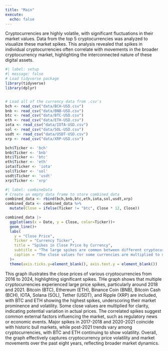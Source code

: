 ```yaml
---
title: "Main"
execute:
  echo: false
---
```


Cryptocurrencies are highly volatile, with significant fluctuations in their market values. Data from the top 5 cryptocurrencies was analyzed to visualize these market spikes. This analysis revealed that spikes in individual cryptocurrencies often correlate with movements in the broader cryptocurrency market, highlighting the interconnected nature of these digital assets.

```r
#| label: setup
#| message: false
# Load tidyverse package
library(tidyverse)
library(dplyr)


# Load all of the currency data from .csv's
bch <- read_csv("data/BCH-USD.csv")
bnb <- read_csv("data/BNB-USD.csv")
btc <- read_csv("data/BTC-USD.csv")
eth <- read_csv("data/ETH-USD.csv")
iota <- read_csv("data/IOTA-USD.csv")
sol <- read_csv("data/SOL-USD.csv")
usdt <- read_csv("data/USDT-USD.csv")
xrp <- read_csv("data/XRP-USD.csv")

bch$Ticker <- 'bch'
bnb$Ticker <- 'bnb'
btc$Ticker <- 'btc'
eth$Ticker <- 'eth'
iota$Ticker <- 'iota'
sol$Ticker <- 'sol'
usdt$Ticker <- 'usdt'
xrp$Ticker <- 'xrp'
```

```r
#| label: combineData
# Create an empty data frame to store combined data
combined_data <- rbind(bch,bnb,btc,eth,iota,sol,usdt,xrp)
combined_data <- combined_data %>%
  mutate(Close = ifelse(Ticker != "btc", Close * 12, Close))

```

```r
combined_data |>
  ggplot(aes(x = Date, y = Close, color=Ticker))+
  geom_line()+
  labs(
    y = "Close Price",
    Ticker = "Currency Ticker",
    title = "Spikes in Close Price by Currency",
    subtitle = "The large spikes are common between different cryptocurrencies.",
    caption = "The close values for some currencies are multiplied to make this graph clearer.\nData: Spoorthi K. on Kaggle"
  )+
  theme(axis.ticks.y=element_blank(), axis.text.y = element_blank())

```

This graph illustrates the close prices of various cryptocurrencies from 2016 to 2024, highlighting significant spikes. THe graph shows that multiple cryptocurrencies experienced large price spikes, particularly around 2018 and 2021. Bitcoin (BTC), Ethereum (ETH), Binance Coin (BNB), Bitcoin Cash (BCH), IOTA, Solana (SOL), Tether (USDT), and Ripple (XRP) are included, with BTC and ETH showing the highest spikes, underscoring their market prominence and volatility. Some close values are multiplied for clarity, indicating potential variation in actual prices. The correlated spikes suggest common external factors influencing the market, such as regulatory news or economic events. Major spikes in 2017-2018 and 2020-2021 coincide with historic bull markets, while post-2021 trends vary among cryptocurrencies, with BTC and ETH continuing to show volatility. Overall, the graph effectively captures cryptocurrency price volatility and market movements over the past eight years, reflecting broader market dynamics.
